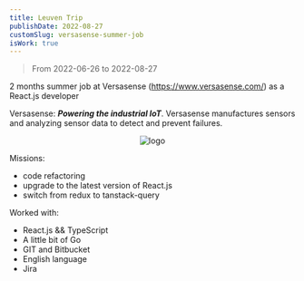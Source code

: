 ```yaml
---
title: Leuven Trip
publishDate: 2022-08-27
customSlug: versasense-summer-job
isWork: true
---
```


> From 2022-06-26 to 2022-08-27

2 months summer job at Versasense (https://www.versasense.com/) as a React.js developer

Versasense: ***Powering the industrial IoT***. Versasense manufactures sensors and analyzing sensor data to detect and prevent failures.


<div style="text-align: center">
    <Image src={logo} alt="logo" height={100}/>
</div>

Missions:

- code refactoring
- upgrade to the latest version of React.js
- switch from redux to tanstack-query

Worked with:

- React.js && TypeScript
- A little bit of Go
- GIT and Bitbucket
- English language
- Jira



<MapPoints points={points} height={400} zoom={13} view={[50.879,4.700]}/>

